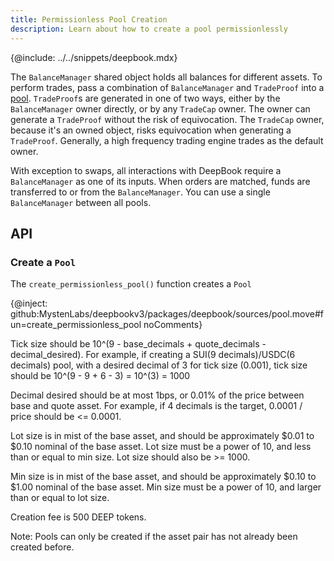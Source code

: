 ```yaml
---
title: Permissionless Pool Creation
description: Learn about how to create a pool permissionlessly
---
```


{@include: ../../snippets/deepbook.mdx}

The `BalanceManager` shared object holds all balances for different assets. To perform trades, pass a combination of `BalanceManager` and `TradeProof` into a [pool](./design.mdx#pool). `TradeProof`s are generated in one of two ways, either by the `BalanceManager` owner directly, or by any `TradeCap` owner. The owner can generate a `TradeProof` without the risk of equivocation. The `TradeCap` owner, because it's an owned object, risks equivocation when generating a `TradeProof`. Generally, a high frequency trading engine trades as the default owner.

With exception to swaps, all interactions with DeepBook require a `BalanceManager` as one of its inputs. When orders are matched, funds are transferred to or from the `BalanceManager`. You can use a single `BalanceManager` between all pools.

## API

### Create a `Pool`

The `create_permissionless_pool()` function creates a `Pool`

{@inject: github:MystenLabs/deepbookv3/packages/deepbook/sources/pool.move#fun=create_permissionless_pool noComments}

Tick size should be 10^(9 - base_decimals + quote_decimals - decimal_desired). For example, if creating a SUI(9 decimals)/USDC(6 decimals) pool, with a desired decimal of 3 for tick size (0.001), tick size should be 10^(9 - 9 + 6 - 3) = 10^(3) = 1000

Decimal desired should be at most 1bps, or 0.01% of the price between base and quote asset. For example, if 4 decimals is the target, 0.0001 / price should be <= 0.0001.

Lot size is in mist of the base asset, and should be approximately $0.01 to $0.10 nominal of the base asset. Lot size must be a power of 10, and less than or equal to min size. Lot size should also be >= 1000.

Min size is in mist of the base asset, and should be approximately $0.10 to $1.00 nominal of the base asset. Min size must be a power of 10, and larger than or equal to lot size.

Creation fee is 500 DEEP tokens.

Note: Pools can only be created if the asset pair has not already been created before.
